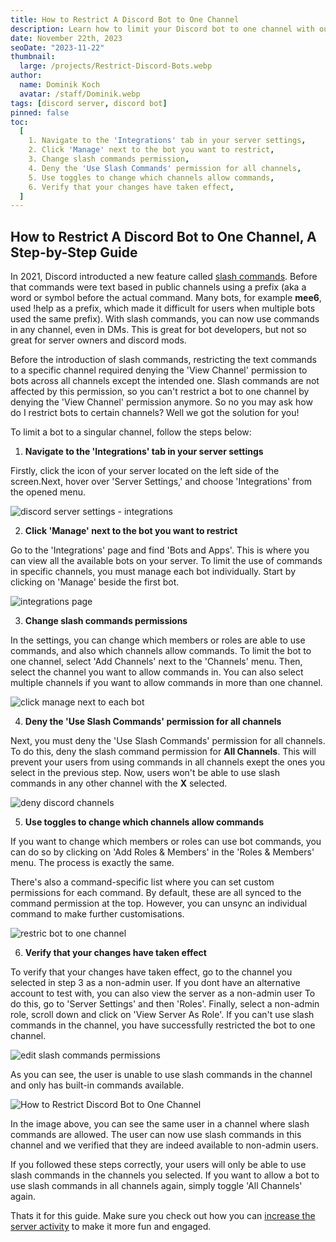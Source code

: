 ```yaml
---
title: How to Restrict A Discord Bot to One Channel
description: Learn how to limit your Discord bot to one channel with our straightforward guide. Maintain control of your Discord server.
date: November 22th, 2023
seoDate: "2023-11-22"
thumbnail:
  large: /projects/Restrict-Discord-Bots.webp
author:
  name: Dominik Koch
  avatar: /staff/Dominik.webp
tags: [discord server, discord bot]
pinned: false
toc:
  [
    1. Navigate to the 'Integrations' tab in your server settings,
    2. Click 'Manage' next to the bot you want to restrict,
    3. Change slash commands permission,
    4. Deny the 'Use Slash Commands' permission for all channels,
    5. Use toggles to change which channels allow commands,
    6. Verify that your changes have taken effect,
  ]
---
```


## How to Restrict A Discord Bot to One Channel, A Step-by-Step Guide

In 2021, Discord introducted a new feature called [slash commands](https://discord.com/blog/slash-commands-are-here). Before that commands were text based in public channels using a prefix (aka a word or symbol before the actual command. Many bots, for example **mee6**, used !help as a prefix, which made it difficult for users when multiple bots used the same prefix). With slash commands, you can now use commands in any channel, even in DMs. This is great for bot developers, but not so great for server owners and discord mods.

Before the introduction of slash commands, restricting the text commands to a specific channel required denying the 'View Channel' permission to bots across all channels except the intended one. Slash commands are not affected by this permission, so you can't restrict a bot to one channel by denying the 'View Channel' permission anymore. So no you may ask how do I restrict bots to certain channels? Well we got the solution for you!

To limit a bot to a singular channel, follow the steps below:

1. **Navigate to the 'Integrations' tab in your server settings**

Firstly, click the icon of your server located on the left side of the screen.Next, hover over 'Server Settings,' and choose 'Integrations' from the opened menu.

![discord server settings - integrations](/projects/Images/Restrict/Discord-Server-Settings.webp)

2. **Click 'Manage' next to the bot you want to restrict**

Go to the 'Integrations' page and find 'Bots and Apps'. This is where you can view all the available bots on your server. To limit the use of commands in specific channels, you must manage each bot individually. Start by clicking on 'Manage' beside the first bot.

![integrations page](/projects/Images/Restrict/Discord-Integrations-Page.webp)

3. **Change slash commands permissions**

In the settings, you can change which members or roles are able to use commands, and also which channels allow commands. To limit the bot to one channel, select 'Add Channels' next to the 'Channels' menu. Then, select the channel you want to allow commands in. You can also select multiple channels if you want to allow commands in more than one channel.

![click manage next to each bot](/projects/Images/Restrict/Discord-Click-Next-Bot.webp)

4. **Deny the 'Use Slash Commands' permission for all channels**

Next, you must deny the 'Use Slash Commands' permission for all channels. To do this, deny the slash command permission for **All Channels**. This will prevent your users from using commands in all channels exept the ones you select in the previous step. Now, users won't be able to use slash commands in any other channel with the **X** selected.

![deny discord channels](/projects/Images/Restrict/Discord-Deny-Channels.webp)

5. **Use toggles to change which channels allow commands**

If you want to change which members or roles can use bot commands, you can do so by clicking on 'Add Roles & Members' in the 'Roles & Members' menu. The process is exactly the same.

There's also a command-specific list where you can set custom permissions for each command. By default, these are all synced to the command permission at the top. However, you can unsync an individual command to make further customisations.

![restric bot to one channel](/projects/Images/Restrict/Discord-Restric-Bot.webp)

6. **Verify that your changes have taken effect**

To verify that your changes have taken effect, go to the channel you selected in step 3 as a non-admin user. If you dont have an alternative account to test with, you can also view the server as a non-admin user To do this, go to 'Server Settings' and then 'Roles'. Finally, select a non-admin role, scroll down and click on 'View Server As Role'. If you can't use slash commands in the channel, you have successfully restricted the bot to one channel.

![edit slash commands permissions](/projects/Images/Restrict/Discord-Verify-1.webp)

As you can see, the user is unable to use slash commands in the channel and only has built-in commands available.

![How to Restrict Discord Bot to One Channel](/projects/Images/Restrict/Discord-Verify-2.webp)

In the image above, you can see the same user in a channel where slash commands are allowed. The user can now use slash commands in this channel and we verified that they are indeed available to non-admin users.

If you followed these steps correctly, your users will only be able to use slash commands in the channels you selected. If you want to allow a bot to use slash commands in all channels again, simply toggle 'All Channels' again.

Thats it for this guide. Make sure you check out how you can [increase the server activity](/blog/how-to-boost-server-activity-with-would-you) to make it more fun and engaged.

